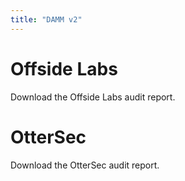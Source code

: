 ```yaml
---
title: "DAMM v2"
---
```


# Offside Labs

<CardGroup cols={1}>
  <Card title="Download Offside Labs Audit" icon="file-pdf" iconType="solid" href="https://drive.google.com/uc?export=download&id=1Z5DsqWXQFU2CGSMUomyfOggVNxHV_ad1">
    Download the Offside Labs audit report.
  </Card>
</CardGroup>

# OtterSec

<CardGroup cols={1}>
  <Card title="Download OtterSec Audit" icon="file-pdf" iconType="solid" href="https://drive.google.com/uc?export=download&id=1yoUuiusKF2zv0el1EDzmpZ0WwIj02gxj">
    Download the OtterSec audit report.
  </Card>
</CardGroup>

